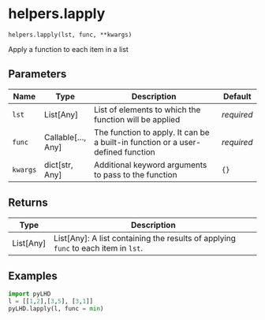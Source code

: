 # helpers.lapply { #pyLHD.helpers.lapply }

`helpers.lapply(lst, func, **kwargs)`

Apply a function to each item in a list

## Parameters

| Name     | Type                 | Description                                                                     | Default    |
|----------|----------------------|---------------------------------------------------------------------------------|------------|
| `lst`    | List\[Any\]          | List of elements to which the function will be applied                          | _required_ |
| `func`   | Callable\[..., Any\] | The function to apply. It can be a built-in function or a user-defined function | _required_ |
| `kwargs` | dict\[str, Any\]     | Additional keyword arguments to pass to the function                            | `{}`       |

## Returns

| Type        | Description                                                                        |
|-------------|------------------------------------------------------------------------------------|
| List\[Any\] | List[Any]: A list containing the results of applying `func` to each item in `lst`. |

## Examples




```python
import pyLHD
l = [[1,2],[3,5], [3,1]]
pyLHD.lapply(l, func = min)
```